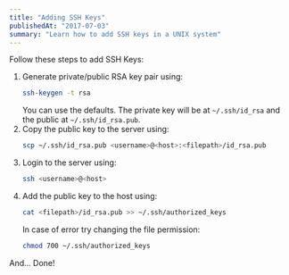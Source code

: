 ```yaml
---
title: "Adding SSH Keys"
publishedAt: "2017-07-03"
summary: "Learn how to add SSH keys in a UNIX system"
---
```


Follow these steps to add SSH Keys:
1. Generate private/public RSA key pair using:
    ```bash
    ssh-keygen -t rsa
    ```
    You can use the defaults. The private key will be at `~/.ssh/id_rsa` and the public at `~/.ssh/id_rsa.pub`.
2. Copy the public key to the server using:
    ```bash
    scp ~/.ssh/id_rsa.pub <username>@<host>:<filepath>/id_rsa.pub
    ```
3. Login to the server using:
    ```bash
    ssh <username>@<host>
    ```
4. Add the public key to the host using:
    ```bash
    cat <filepath>/id_rsa.pub >> ~/.ssh/authorized_keys
    ```
     In case of error try changing the file permission: 
    ```bash
    chmod 700 ~/.ssh/authorized_keys
    ```
   
And... Done!
